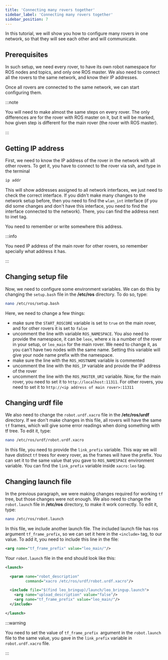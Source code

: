 ```yaml
---
title: 'Connecting many rovers together'
sidebar_label: 'Connecting many rovers together'
sidebar_position: 7
---
```



In this tutorial, we will show you how to configure many rovers in one network,
so that they will see each other and will communicate.

## Prerequisites

<LinkButton to="/docs/leo-rover/guides/ssh" description="Connect via SSH" />

<LinkButton
  to="/docs/leo-rover/guides/connect-to-network"
  description="Connect to a local network and the Internet"
/>

In such setup, we need every rover, to have its own robot namespace for ROS
nodes and topics, and only one ROS master. We also need to connect all the
rovers to the same network, and know their IP addresses.

Once all rovers are connected to the same network, we can start configuring
them.

:::note

You will need to make almost the same steps on every rover. The only differences
are for the rover with ROS master on it, but it will be marked, how given step
is different for the main rover (the rover with ROS master).

:::

## Getting IP address

First, we need to know the IP address of the rover in the network with all other
rovers. To get it, you have to connect to the rover via ssh, and type in the
terminal

```bash
ip addr
```

This will show addresses assigned to all network interfaces, we just need to
check the correct interface. If you didn't make many changes to the network
setup before, then you need to find the `wlan_int` interface (if you did some
changes and don't have this interface, you need to find the interface connected
to the network). There, you can find the address next to inet tag.

<ImageZoom
  src="/img/docs_images/leo-rover/guides/connecting-rovers-together/ip-addr-bash.webp"
  alt="ip addr command executed in terminal"
  width="941"
  height="349"
/>

You need to remember or write somewhere this address.

:::info

You need IP address of the main rover for other rovers, so remember specially
what address it has.

:::

## Changing setup file

Now, we need to configure some environment variables. We can do this by changing
the `setup.bash` file in the **/etc/ros** directory. To do so, type:

```bash
nano /etc/ros/setup.bash
```

Here, we need to change a few things:

- make sure the `START_ROSCORE` variable is set to `true` on the main rover, and
  for other rovers it is set to `false`
- uncomment the line with variable `ROS_NAMESPACE`. You also need to provide the
  namespace, it can be `leox`, where x is a number of the rover in your setup,
  or `leo_main` for the main rover. We need to change it, as you can't have two
  nodes with the same name. Setting this variable will give your node name
  prefix with the namespace.
- make sure the line with the `ROS_HOSTNAME` variable is commented
- uncomment the line with the `ROS_IP` variable and provide the IP address of
  the rover
- uncomment the line with the `ROS_MASTER_URI` variable. Now, for the main
  rover, you need to set it to `http://localhost:11311`. For other rovers, you
  need to set it to `http://<ip address of main rover>:11311`

## Changing urdf file

We also need to change the `robot.urdf.xacro` file in the **/etc/ros/urdf**
directory. If we don't make changes in this file, all rovers will have the same
`tf` frames, which will give some error readings when doing something with tf
tree. To edit it, type:

```bash
nano /etc/ros/urdf/robot.urdf.xacro
```

In this file, you need to provide the `link_prefix` variable. This way we will
have distinct `tf` trees for every rover, as the frames will have the prefix.
You can set it to the same value that you gave to `ROS_NAMESPACE` environment
variable. You can find the `link_prefix` variable inside `xacro:leo` tag.

## Changing launch file

In the previous paragraph, we were making changes required for working `tf`
tree, but those changes were not enough. We also need to change the
`robot.launch` file in **/etc/ros** directory, to make it work correctly. To
edit it, type:

```bash
nano /etc/ros/robot.launch
```

In this file, we include another launch file. The included launch file has ros
argument `tf_frame_prefix`, so we can set it here in the `<include>` tag, to our
value. To add it, you need to include this line in the file:

```xml
<arg name="tf_frame_prefix" value="leo_main/"/>
```

Your `robot.launch` file in the end should look like this:

```xml title="/etc/ros/robot.launch"
<launch>

  <param name="robot_description"
         command="xacro /etc/ros/urdf/robot.urdf.xacro"/>

  <include file="$(find leo_bringup)/launch/leo_bringup.launch">
    <arg name="upload_description" value="false"/>
    <arg name="tf_frame_prefix" value="leo_main/"/>
  </include>

</launch>
```

:::warning

You need to set the value of `tf_frame_prefix `argument in the `robot.launch`
file to the same value, you gave in the `link_prefix` variable in
`robot.urdf.xacro` file.

:::

